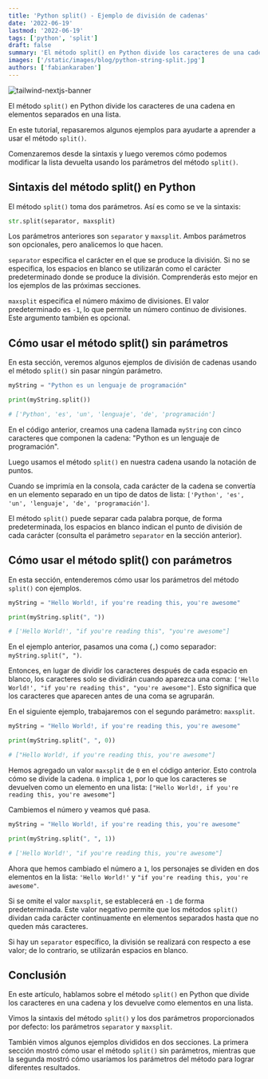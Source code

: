 ```yaml
---
title: 'Python split() - Ejemplo de división de cadenas'
date: '2022-06-19'
lastmod: '2022-06-19'
tags: ['python', 'split']
draft: false
summary: 'El método split() en Python divide los caracteres de una cadena en elementos separados en una lista.'
images: ['/static/images/blog/python-string-split.jpg']
authors: ['fabiankaraben']
---
```


![tailwind-nextjs-banner](/../static/images/blog/python-string-split.jpg)

El método `split()` en Python divide los caracteres de una cadena en elementos separados en una lista. 

En este tutorial, repasaremos algunos ejemplos para ayudarte a aprender a usar el método `split()`. 

Comenzaremos desde la sintaxis y luego veremos cómo podemos modificar la lista devuelta usando los parámetros del método `split()`.

## Sintaxis del método split() en Python

El método `split()` toma dos parámetros. Así es como se ve la sintaxis:

```python
str.split(separator, maxsplit)
```

Los parámetros anteriores son `separator` y `maxsplit`. Ambos parámetros son opcionales, pero analicemos lo que hacen. 

`separator` especifica el carácter en el que se produce la división. Si no se especifica, los espacios en blanco 
se utilizarán como el carácter predeterminado donde se produce la división. Comprenderás esto mejor en los 
ejemplos de las próximas secciones. 

`maxsplit` especifica el número máximo de divisiones. El valor predeterminado es `-1`, lo que permite un número 
continuo de divisiones. Este argumento también es opcional.

## Cómo usar el método split() sin parámetros

En esta sección, veremos algunos ejemplos de división de cadenas usando el método `split()` sin pasar ningún parámetro.

```python
myString = "Python es un lenguaje de programación"

print(myString.split())

# ['Python', 'es', 'un', 'lenguaje', 'de', 'programación']
```

En el código anterior, creamos una cadena llamada `myString` con cinco caracteres que componen 
la cadena: "Python es un lenguaje de programación". 

Luego usamos el método `split()` en nuestra cadena usando la notación de puntos. 

Cuando se imprimía en la consola, cada carácter de la cadena se convertía en un elemento separado en un 
tipo de datos de lista: `['Python', 'es', 'un', 'lenguaje', 'de', 'programación']`. 

El método `split()` puede separar cada palabra porque, de forma predeterminada, los espacios en blanco 
indican el punto de división de cada carácter (consulta el parámetro `separator` en la sección anterior).

## Cómo usar el método split() con parámetros

En esta sección, entenderemos cómo usar los parámetros del método `split()` con ejemplos.

```python
myString = "Hello World!, if you're reading this, you're awesome"

print(myString.split(", "))

# ['Hello World!', "if you're reading this", "you're awesome"]
```

En el ejemplo anterior, pasamos una coma (`,`) como separador: `myString.split(", ")`. 

Entonces, en lugar de dividir los caracteres después de cada espacio en blanco, los caracteres solo se dividirán 
cuando aparezca una coma: `['Hello World!', "if you're reading this", "you're awesome"]`. Esto significa que los caracteres 
que aparecen antes de una coma se agruparán. 

En el siguiente ejemplo, trabajaremos con el segundo parámetro: `maxsplit`.

```python
myString = "Hello World!, if you're reading this, you're awesome"

print(myString.split(", ", 0))

# ["Hello World!, if you're reading this, you're awesome"]
```

Hemos agregado un valor `maxsplit` de `0` en el código anterior. Esto controla cómo se divide la cadena. `0` implica `1`, 
por lo que los caracteres se devuelven como un elemento en una lista: `["Hello World!, if you're reading this, you're awesome"]`

Cambiemos el número y veamos qué pasa.

```python
myString = "Hello World!, if you're reading this, you're awesome"

print(myString.split(", ", 1))

# ['Hello World!', "if you're reading this, you're awesome"]
```

Ahora que hemos cambiado el número a `1`, los personajes se dividen en dos elementos en la lista: `'Hello World!'` 
y `"if you're reading this, you're awesome"`. 

Si se omite el valor `maxsplit`, se establecerá en `-1` de forma predeterminada. Este valor negativo permite que los 
métodos `split()` dividan cada carácter continuamente en elementos separados hasta que no queden más caracteres. 

Si hay un `separator` específico, la división se realizará con respecto a ese valor; de lo contrario, 
se utilizarán espacios en blanco.

## Conclusión

En este artículo, hablamos sobre el método `split()` en Python que divide los caracteres en una cadena y los devuelve 
como elementos en una lista. 

Vimos la sintaxis del método `split()` y los dos parámetros proporcionados por defecto: los parámetros `separator` y `maxsplit`. 

También vimos algunos ejemplos divididos en dos secciones. La primera sección mostró cómo usar el método `split()` sin parámetros, 
mientras que la segunda mostró cómo usaríamos los parámetros del método para lograr diferentes resultados.
